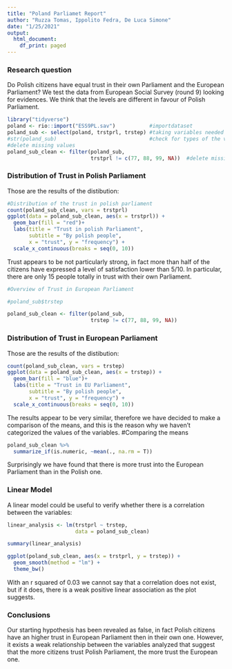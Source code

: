 ```yaml
---
title: "Poland Parliamet Report"
author: "Ruzza Tomas, Ippolito Fedra, De Luca Simone"
date: "1/25/2021"
output:
  html_document:
    df_print: paged
---
```

### Research question
Do Polish citizens have equal trust in their own Parliament and the European Parliament?
We test the data from European Social Survey (round 9) looking for evidences. We think that the levels are different in favour of Polish Parliament. 
```r
library("tidyverse")
poland <- rio::import("ESS9PL.sav")           #importdataset
poland_sub <- select(poland, trstprl, trstep) #taking variables needed
#str(poland_sub)                              #check for types of the variables
#delete missing values
poland_sub_clean <- filter(poland_sub,
                           trstprl != c(77, 88, 99, NA))  #delete missing values
```
### Distribution of Trust in Polish Parliament
Those are the results of the distibution: 
```r
#Distribution of the trust in polish parliament
count(poland_sub_clean, vars = trstprl)
ggplot(data = poland_sub_clean, aes(x = trstprl)) +  
  geom_bar(fill = "red")+
  labs(title = "Trust in polish Parliament", 
       subtitle = "By polish people",
       x = "trust", y = "frequency") +
  scale_x_continuous(breaks = seq(0, 10))
```
Trust appears to be not particularly strong, in fact more than half of the citizens have expressed  a level of satisfaction lower than 5/10. In particular, there are only 15 people totally in trust with their own Parliament.
```r
#Overview of Trust in European Parliament

#poland_sub$trstep

poland_sub_clean <- filter(poland_sub,
                           trstep != c(77, 88, 99, NA))
```

### Distribution of Trust in European Parliament
Those are the results of the distibution: 
```r
count(poland_sub_clean, vars = trstep)
ggplot(data = poland_sub_clean, aes(x = trstep)) +  
  geom_bar(fill = "blue")+
  labs(title = "Trust in EU Parliament", 
       subtitle = "By polish people",
       x = "trust", y = "frequency") +
  scale_x_continuous(breaks = seq(0, 10))
```
The results appear to be very similar, therefore we have decided to make a comparison of the means, and this is the reason why we haven't categorized the values of the variables.
#Comparing the means
```r
poland_sub_clean %>%
  summarize_if(is.numeric, ~mean(., na.rm = T))
```
Surprisingly we have found that there is more trust into the European Parliament than in the Polish one.

### Linear Model
A linear model could be useful to verify whether there is a correlation between the variables:

```r
linear_analysis <- lm(trstprl ~ trstep,
                      data = poland_sub_clean)
```
```r
summary(linear_analysis)
```
```r
ggplot(poland_sub_clean, aes(x = trstprl, y = trstep)) +
  geom_smooth(method = "lm") +
  theme_bw()
```

With an r squared of 0.03 we cannot say that a correlation does not exist, but if it does, there is a weak positive linear association as the plot suggests. 

### Conclusions

Our starting hypothesis has been revealed as false, in fact Polish citizens have an higher trust in European Parliament then in their own one. However, it exists a weak relationship between the variables analyzed that suggest that the more citizens trust Polish Parliament, the more trust the European one. 






